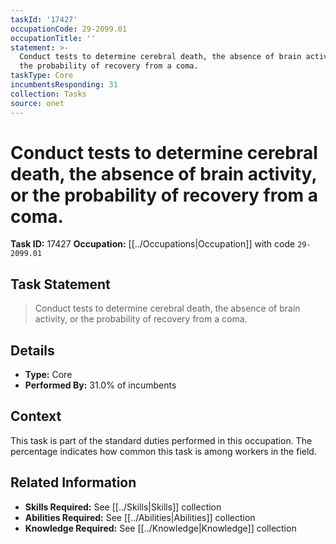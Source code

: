 ```yaml
---
taskId: '17427'
occupationCode: 29-2099.01
occupationTitle: ''
statement: >-
  Conduct tests to determine cerebral death, the absence of brain activity, or
  the probability of recovery from a coma.
taskType: Core
incumbentsResponding: 31
collection: Tasks
source: onet
---
```

# Conduct tests to determine cerebral death, the absence of brain activity, or the probability of recovery from a coma.

**Task ID:** 17427
**Occupation:** [[../Occupations|Occupation]] with code `29-2099.01`

## Task Statement

> Conduct tests to determine cerebral death, the absence of brain activity, or the probability of recovery from a coma.

## Details

- **Type:** Core
- **Performed By:** 31.0% of incumbents

## Context

This task is part of the standard duties performed in this occupation. The percentage indicates how common this task is among workers in the field.

## Related Information

- **Skills Required:** See [[../Skills|Skills]] collection
- **Abilities Required:** See [[../Abilities|Abilities]] collection
- **Knowledge Required:** See [[../Knowledge|Knowledge]] collection
